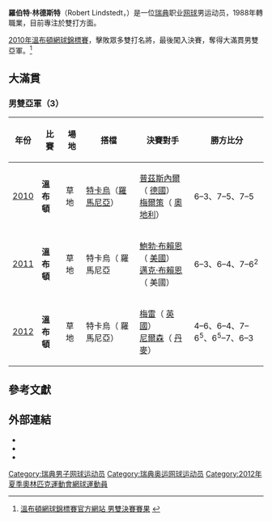 {{Infobox 网球
|姓名=Robert Lindstedt
|image=[[File:Lindstedt_RG13_(4)_(9411441166).jpg|200px]]
|国籍={{SWE}}
|生年=1977年
|生日={{Birth date and age|df=yes|1977|3|19}}
|出生地={{SWE}}[[松德比貝里市|松德比貝里市]]
|居住地={{SWE}}巴斯塔
|身高=190
|体重=89
|持拍手=右
|反拍=雙手
|转职业年=
|球拍=
|球衣=
|球鞋=
|单打最高排名=36（2004年4月26日）
|双打最高排名=15（2009年6月22日）
|现单打排名=
|现双打排名=22
|单打冠军头衔=0
|双打冠军头衔=8
|职业战绩=
|奖金=907,770[[美元|美元]]
|澳網雙打最好成績=第二輪（2006 2008 2009）
|法網雙打最好成績=第二輪（2008）
|溫網雙打最好成績=亞軍（[[2010年溫布頓網球錦標賽男子雙打比賽|2010]]）
|美網雙打最好成績=八強（2008）
|大满贯个数=0个（单打0个）
|奥运会最好成绩=
}}
'''羅伯特·林德斯特'''（Robert Lindstedt，{{bd|1977年|3月19日|catIdx=Lindstedt, Robert}}）是一位[[瑞典|瑞典]]职业[[网球|网球]]男运动员，1988年轉職業，目前專注於雙打方面。

[[2010年溫布頓網球錦標賽|2010年溫布頓網球錦標賽]]，擊敗眾多雙打名將，最後闖入決賽，奪得大滿貫男雙亞軍。<ref>[http://www.wimbledon.org/en_GB/scores/cmatch/20md.html 溫布頓網球錦標賽官方網站 男雙決賽賽果] {{webarchive|url=https://web.archive.org/web/20100706172934/http://www.wimbledon.org/en_GB/scores/cmatch/20md.html |date=2010-07-06 }}</ref>

== 大滿貫 ==
===男雙亞軍（3）===
{| class="wikitable"
!年份
!比賽
!場地
!搭檔
!決賽對手
!勝方比分
|-bgcolor="#CCFFCC"
| [[2010年溫布頓網球錦標賽男子雙打比賽|2010]] 
| '''溫布頓''' 
| 草地 
| [[霍里亞·特卡烏|特卡烏]]（{{flagicon|ROM}}[[羅馬尼亞|羅馬尼亞]]）
| [[菲利普·普茲斯內爾|普茲斯內爾]]（{{flagicon|GER}} [[德國|德國]]）<br /> [[于爾根·梅爾策|梅爾策]]（{{flagicon|AUT}} [[奧地利|奧地利]]）
| 6–3、7–5、7–5
|-bgcolor="#CCFFCC"
| [[2011年溫布頓網球錦標賽男子雙打比賽|2011]] 
| '''溫布頓''' 
| 草地 
| 特卡烏（{{flagicon|ROM}} 羅馬尼亞 	
| [[鮑勃·布賴恩|鮑勃·布賴恩]]（{{flagicon|USA}} [[美國|美國]]）<br /> [[邁克·布賴恩|邁克·布賴恩]]（{{flagicon|USA}} 美國）
| 6–3、6–4、7–6<sup>2</sup>
|-bgcolor="#CCFFCC"
| [[2012年溫布頓網球錦標賽男子雙打比賽|2012]] 
| '''溫布頓''' 
| 草地 
| 特卡烏（{{flagicon|ROM}} 羅馬尼亞）
| [[喬納森·梅雷|梅雷]]（{{flagicon|GBR}} [[英國|英國]]）<br /> [[弗雷德里克·尼爾森|尼爾森]]（{{flagicon|DEN}} [[丹麥|丹麥]]）
| 4–6、6–4、7–6<sup>5</sup>、6<sup>5</sup>–7、6–3
|}

== 參考文獻 ==
<div class="references-small">
<references />
</div>

== 外部連結 ==
* {{ATP|id=L335}}
* {{ITF Profile|id=30011866}}
* {{DavisCupplayerlink|id=30011866}}

{{DEFAULTSORT:Lindstedt, Robert}}

[[Category:瑞典男子网球运动员|Category:瑞典男子网球运动员]]
[[Category:瑞典奥运网球运动员|Category:瑞典奥运网球运动员]]
[[Category:2012年夏季奧林匹克運動會網球運動員|Category:2012年夏季奧林匹克運動會網球運動員]]